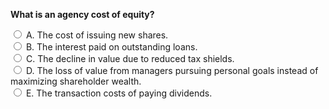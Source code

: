 ::: {.question-block}

<form onsubmit="event.preventDefault(); checkAnswer('module9_mcq_q13')" data-correct-answer="D">
<strong style="display: block;">What is an agency cost of equity?</strong>

<label><input type="radio" name="module9_mcq_q13" value="A"> A. The cost of issuing new shares.</label><br>
<label><input type="radio" name="module9_mcq_q13" value="B"> B. The interest paid on outstanding loans.</label><br>
<label><input type="radio" name="module9_mcq_q13" value="C"> C. The decline in value due to reduced tax shields.</label><br>
<label><input type="radio" name="module9_mcq_q13" value="D"> D. The loss of value from managers pursuing personal goals instead of maximizing shareholder wealth.</label><br>
<label><input type="radio" name="module9_mcq_q13" value="E"> E. The transaction costs of paying dividends.</label><br>
</form>

<div id="feedback-module9_mcq_q13" class="feedback" data-status="" style="display:none;">
✅ D is correct. Agency costs of equity arise when managers act in their own interest rather than in shareholders’ best interests.
</div>

:::

